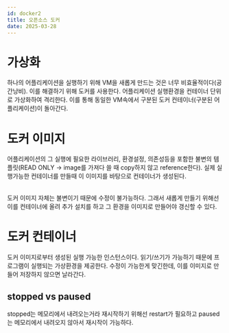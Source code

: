 ```yaml
---
id: docker2
title: 오픈소스 도커
date: 2025-03-28
---
```


# 가상화
하나의 어플리케이션을 실행하기 위해 VM을 새롭게 만드는 것은 너무 비효율적이다(공간낭비). 이를 해결하기 위해 도커를 사용한다.
어플리케이션 실행환경을 컨테이너 단위로 가상화하여 격리한다. 이를 통해 동일한 VM속에서 구분된 도커 컨테이너(구분된 어플리케이션)이 돌아간다.

# 도커 이미지
어플리케이션의 그 실행에 필요한 라이브러리, 환경설정, 의존성등을 포함한 불변의 템플릿(READ ONLY -> image를 가져다 쓸 때 copy하지 않고 reference한다).
실제 실행가능한 컨테이너를 만들때 이 이미지를 바탕으로 컨테이너가 생성된다.

<br/> 도커 이미지 자체는 불변이기 때문에 수정이 불가능하다. 그래서 새롭게 만들기 위해선 이를 컨테이너에 올려 추가 설치를 하고 그 환경을 이미지로 만들어야 갱신할 수 있다.

# 도커 컨테이너
도커 이미지로부터 생성된 실행 가능한 인스턴스이다. 읽기/쓰기가 가능하기 때문에 프로그램이 실행되는 가상환경을 제공한다.
수정이 가능한게 맞긴한데, 이를 이미지로 만들어 저장하지 않으면 날라간다.

## stopped vs paused
stopped는 메모리에서 내려오는거라 재시작하기 위해선 restart가 필요하고
paused는 메모리에서 내려오지 않아서 재시작이 가능하다.



